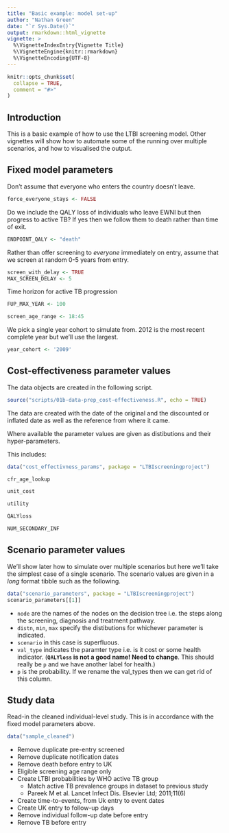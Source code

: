 ```yaml
---
title: "Basic example: model set-up"
author: "Nathan Green"
date: "`r Sys.Date()`"
output: rmarkdown::html_vignette
vignette: >
  %\VignetteIndexEntry{Vignette Title}
  %\VignetteEngine{knitr::rmarkdown}
  %\VignetteEncoding{UTF-8}
---
```


```r
knitr::opts_chunk$set(
  collapse = TRUE,
  comment = "#>"
)
```


## Introduction

This is a basic example of how to use the LTBI screening model. Other vignettes will show how to automate some of the running over multiple scenarios, and how to visualised the output.


## Fixed model parameters

Don't assume that everyone who enters the country doesn't leave.
```r
force_everyone_stays <- FALSE
```

Do we include the QALY loss of individuals who leave EWNI but then progress to active TB? If yes then we follow them to death rather than time of exit.
```r
ENDPOINT_QALY <- "death"
```

Rather than offer screening to _everyone_ immediately on entry, assume that we screen at random 0-5 years from entry.
```r
screen_with_delay <- TRUE
MAX_SCREEN_DELAY <- 5
```

Time horizon for active TB progression
```r
FUP_MAX_YEAR <- 100
```

```r
screen_age_range <- 18:45
```

We pick a single year cohort to simulate from. 2012 is the most recent complete year but we'll use the largest.
```r
year_cohort <- '2009'
```

## Cost-effectiveness parameter values

The data objects are created in the following script.
```r
source("scripts/01b-data-prep_cost-effectiveness.R", echo = TRUE)
```

The data are created with the date of the original and the discounted or inflated date as well as the reference from where it came.

Where available the parameter values are given as distibutions and their hyper-parameters.

This includes:

```r
data("cost_effectivness_params", package = "LTBIscreeningproject")

cfr_age_lookup
```

```r
unit_cost
```

```r
utility
```

```r
QALYloss
```

```r
NUM_SECONDARY_INF
```



## Scenario parameter values

We'll show later how to simulate over multiple scenarios but here we'll take the simplest case of a single scenario.
The scenario values are given in a _long_ format tibble such as the following.

```r
data("scenario_parameters", package = "LTBIscreeningproject")
scenario_parameters[[1]]
```


* `node` are the names of the nodes on the decision tree i.e. the steps along the screening, diagnosis and treatment pathway.
* `distn`, `min`, `max` specify the distibutions for whichever parameter is indicated.
* `scenario` in this case is superfluous.
* `val_type` indicates the paramter type i.e. is it cost or some health indicator. (__`QALYloss` is not a good name! Need to change__. This should really be `p` and we have another label for health.)
* `p` is the probability. If we rename the val_types then we can get rid of this column.


## Study data

Read-in the cleaned individual-level study. This is in accordance with the fixed model parameters above.

```r
data("sample_cleaned")
```

* Remove duplicate pre-entry screened
* Remove duplicate notification dates
* Remove death before entry to UK
* Eligible screening age range only
* Create LTBI probabilities by WHO active TB group
    + Match active TB prevalence groups in dataset to previous study
    + Pareek M et al. Lancet Infect Dis. Elsevier Ltd; 2011;11(6)
* Create time-to-events, from Uk entry to event dates
* Create UK entry to follow-up days
* Remove individual follow-up date before entry
* Remove TB before entry




